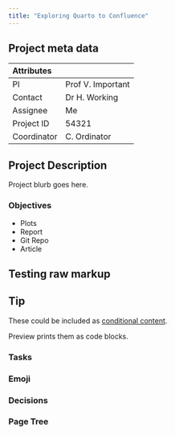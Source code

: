 ```yaml
---
title: "Exploring Quarto to Confluence"
---
```


## Project meta data

| Attributes | |
| :- | :--- |
| PI | Prof V. Important |
| Contact | Dr H. Working |
| Assignee | Me |
| Project ID | 54321 |
| Coordinator | C. Ordinator |

## Project Description

Project blurb goes here.

### Objectives

- Plots
- Report
- Git Repo
- Article

## Testing raw markup

::: {.callout-tip}
## Tip

These could be included as [conditional content](https://quarto.org/docs/authoring/conditional.html).
:::

::: {.callout-caution}
Preview prints them as code blocks.
:::

### Tasks

```{=confluence}
<ac:task-list>
    <ac:task>
        <ac:task-id>1</ac:task-id>
        <ac:task-status>complete</ac:task-status>
        <ac:task-body><span class="placeholder-inline-tasks">Wake Up</span></ac:task-body>
    </ac:task>
    <ac:task>
        <ac:task-id>2</ac:task-id>
        <ac:task-status>incomplete</ac:task-status>
        <ac:task-body><span class="placeholder-inline-tasks">Brush Teeth</span></ac:task-body>
    </ac:task>
    <ac:task>
        <ac:task-id>3</ac:task-id>
        <ac:task-status>incomplete</ac:task-status>
        <ac:task-body><span class="placeholder-inline-tasks">Eat Breakfast</span></ac:task-body>
    </ac:task>
</ac:task-list>
```

### Emoji
```{=confluence}
<ac:emoticon ac:name="blue-star" ac:emoji-shortname=":sunrise_over_mountains:" ac:emoji-id="1f304" ac:emoji-fallback="🌄" />
```

### Decisions
```{=confluence}
<ac:adf-extension>
    <ac:adf-node type="decision-list">
        <ac:adf-attribute key="local-id">ad7b0a98-1e3e-4863-8f23-ff44dbd7dfa1</ac:adf-attribute>
        <ac:adf-node type="decision-item">
            <ac:adf-attribute key="local-id">c25ea574-62d6-4770-bf11-5a27f3309d56</ac:adf-attribute>
            <ac:adf-attribute key="state">DECIDED</ac:adf-attribute>
            <ac:adf-content>Use Quarto</ac:adf-content>
        </ac:adf-node>
    </ac:adf-node>
    <ac:adf-fallback>
        <ul class="decision-list">
            <li>Use Quarto</li>
        </ul>
    </ac:adf-fallback>
</ac:adf-extension>
```

### Page Tree

```{=confluence}
<ac:structured-macro ac:name="pagetree" ac:schema-version="1" ac:local-id="19b56ab5-7126-4b5c-bb75-03763218ffc4" ac:macro-id="2889812da02196ef0d0256f347599000">
    <ac:parameter ac:name="root">
        <ac:link>
            <ri:page ri:content-title="@self" />
        </ac:link>
    </ac:parameter>
    <ac:parameter ac:name="startDepth">2</ac:parameter>
</ac:structured-macro>
```


